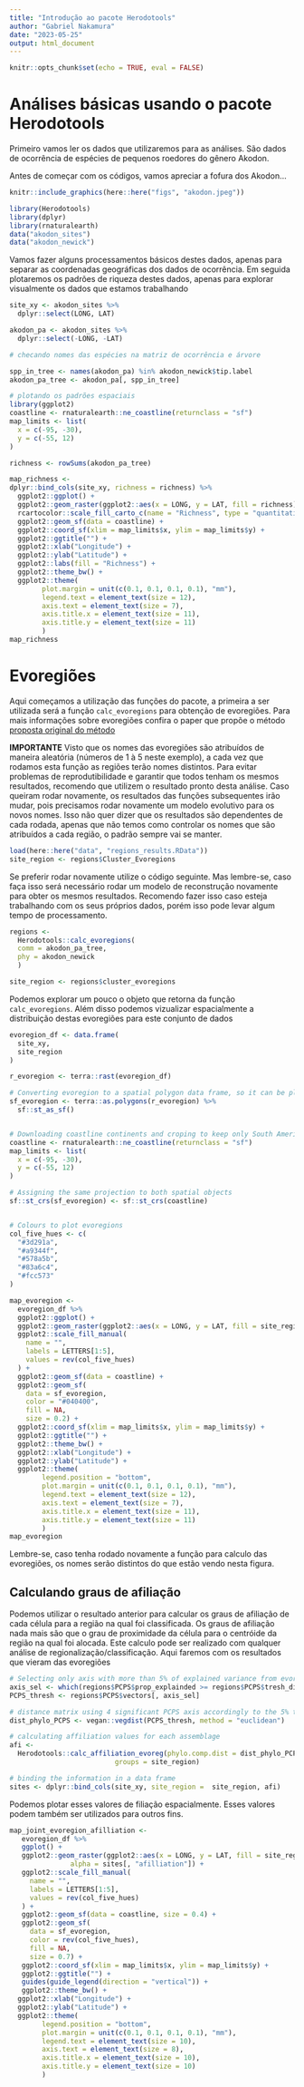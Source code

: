 ```yaml
---
title: "Introdução ao pacote Herodotools"
author: "Gabriel Nakamura"
date: "2023-05-25"
output: html_document
---
```


```r
knitr::opts_chunk$set(echo = TRUE, eval = FALSE)
```

# Análises básicas usando o pacote Herodotools

Primeiro vamos ler os dados que utilizaremos para as análises. São dados de ocorrência de espécies de pequenos roedores do gênero Akodon.

Antes de começar com os códigos, vamos apreciar a fofura dos Akodon...

```r
knitr::include_graphics(here::here("figs", "akodon.jpeg"))
```


```r
library(Herodotools)
library(dplyr)
library(rnaturalearth)
data("akodon_sites")
data("akodon_newick")
```

Vamos fazer alguns processamentos básicos destes dados, apenas para separar as coordenadas geográficas dos dados de ocorrência. Em seguida plotaremos os padrões de riqueza destes dados, apenas para explorar visualmente os dados que estamos trabalhando

```r
site_xy <- akodon_sites %>% 
  dplyr::select(LONG, LAT) 

akodon_pa <- akodon_sites %>% 
  dplyr::select(-LONG, -LAT)

# checando nomes das espécies na matriz de ocorrência e árvore

spp_in_tree <- names(akodon_pa) %in% akodon_newick$tip.label
akodon_pa_tree <- akodon_pa[, spp_in_tree]

# plotando os padrões espaciais
library(ggplot2)
coastline <- rnaturalearth::ne_coastline(returnclass = "sf")
map_limits <- list(
  x = c(-95, -30),
  y = c(-55, 12)
)

richness <- rowSums(akodon_pa_tree)

map_richness <- 
dplyr::bind_cols(site_xy, richness = richness) %>% 
  ggplot2::ggplot() + 
  ggplot2::geom_raster(ggplot2::aes(x = LONG, y = LAT, fill = richness)) + 
  rcartocolor::scale_fill_carto_c(name = "Richness", type = "quantitative", palette = "SunsetDark") +
  ggplot2::geom_sf(data = coastline) +
  ggplot2::coord_sf(xlim = map_limits$x, ylim = map_limits$y) +
  ggplot2::ggtitle("") +
  ggplot2::xlab("Longitude") +
  ggplot2::ylab("Latitude") +
  ggplot2::labs(fill = "Richness") +
  ggplot2::theme_bw() +
  ggplot2::theme(
        plot.margin = unit(c(0.1, 0.1, 0.1, 0.1), "mm"),
        legend.text = element_text(size = 12), 
        axis.text = element_text(size = 7),
        axis.title.x = element_text(size = 11),
        axis.title.y = element_text(size = 11)
        )
map_richness

```

# Evoregiões 

Aqui começamos a utilização das funções do pacote, a primeira a ser utilizada será a função `calc_evoregions` para obtenção de evoregiões. Para mais informações sobre evoregiões confira o paper que propõe o método [proposta original do método](https://besjournals.onlinelibrary.wiley.com/doi/full/10.1111/2041-210X.13492)

**IMPORTANTE** Visto que os nomes das evoregiões são atribuídos de maneira aleatória (números de 1 à 5 neste exemplo), a cada vez que rodamos esta função as regiões terão nomes distintos. Para evitar problemas de reprodutibilidade e garantir que todos tenham os mesmos resultados, recomendo que utilizem o resultado pronto desta análise. Caso queiram rodar novamente, os resultados das funções subsequentes irão mudar, pois precisamos rodar novamente um modelo evolutivo para os novos nomes. Isso não quer dizer que os resultados são dependentes de cada rodada, apenas que não temos como controlar os nomes que são atribuídos a cada região, o padrão sempre vai se manter. 

```r
load(here::here("data", "regions_results.RData"))
site_region <- regions$Cluster_Evoregions
```

Se preferir rodar novamente utilize o código seguinte. Mas lembre-se, caso faça isso será necessário rodar um modelo de reconstrução novamente para obter os mesmos resultados. Recomendo fazer isso caso esteja trabalhando com os seus próprios dados, porém isso pode levar algum tempo de processamento.

```r
regions <- 
  Herodotools::calc_evoregions(
  comm = akodon_pa_tree,
  phy = akodon_newick
  )

site_region <- regions$cluster_evoregions

```

Podemos explorar um pouco o objeto que retorna da função `calc_evoregions`. Além disso podemos vizualizar espacialmente a distribuição destas evoregiões para este conjunto de dados

```r
evoregion_df <- data.frame(
  site_xy, 
  site_region
)

r_evoregion <- terra::rast(evoregion_df)

# Converting evoregion to a spatial polygon data frame, so it can be plotted
sf_evoregion <- terra::as.polygons(r_evoregion) %>% 
  sf::st_as_sf()


# Downloading coastline continents and croping to keep only South America
coastline <- rnaturalearth::ne_coastline(returnclass = "sf")
map_limits <- list(
  x = c(-95, -30),
  y = c(-55, 12)
)

# Assigning the same projection to both spatial objects
sf::st_crs(sf_evoregion) <- sf::st_crs(coastline)


# Colours to plot evoregions
col_five_hues <- c(
  "#3d291a",
  "#a9344f",
  "#578a5b",
  "#83a6c4",
  "#fcc573"
)

map_evoregion <- 
  evoregion_df %>% 
  ggplot2::ggplot() + 
  ggplot2::geom_raster(ggplot2::aes(x = LONG, y = LAT, fill = site_region)) + 
  ggplot2::scale_fill_manual(
    name = "", 
    labels = LETTERS[1:5],
    values = rev(col_five_hues)
  ) +
  ggplot2::geom_sf(data = coastline) +
  ggplot2::geom_sf(
    data = sf_evoregion, 
    color = "#040400",
    fill = NA, 
    size = 0.2) +
  ggplot2::coord_sf(xlim = map_limits$x, ylim = map_limits$y) +
  ggplot2::ggtitle("") + 
  ggplot2::theme_bw() +
  ggplot2::xlab("Longitude") +
  ggplot2::ylab("Latitude") +
  ggplot2::theme(
        legend.position = "bottom",
        plot.margin = unit(c(0.1, 0.1, 0.1, 0.1), "mm"),
        legend.text = element_text(size = 12), 
        axis.text = element_text(size = 7),
        axis.title.x = element_text(size = 11),
        axis.title.y = element_text(size = 11)
        )
map_evoregion

```

Lembre-se, caso tenha rodado novamente a função para calculo das evoregiões, os nomes serão distintos do que estão vendo nesta figura.

## Calculando graus de afiliação

Podemos utilizar o resultado anterior para calcular os graus de afiliação de cada célula para a região na qual foi classificada. Os graus de afiliação nada mais são que o grau de proximidade da célula para o centróide da região na qual foi alocada. Este calculo pode ser realizado com qualquer análise de regionalização/classificação. Aqui faremos com os resultados que vieram das evoregiões

```r
# Selecting only axis with more than 5% of explained variance from evoregion output
axis_sel <- which(regions$PCPS$prop_explainded >= regions$PCPS$tresh_dist)
PCPS_thresh <- regions$PCPS$vectors[, axis_sel] 

# distance matrix using 4 significant PCPS axis accordingly to the 5% threshold 
dist_phylo_PCPS <- vegan::vegdist(PCPS_thresh, method = "euclidean")

# calculating affiliation values for each assemblage 
afi <- 
  Herodotools::calc_affiliation_evoreg(phylo.comp.dist = dist_phylo_PCPS,
                          groups = site_region) 

# binding the information in a data frame
sites <- dplyr::bind_cols(site_xy, site_region =  site_region, afi)

```

Podemos plotar esses valores de filiação espacialmente. Esses valores podem também ser utilizados para outros fins.

```r
map_joint_evoregion_afilliation <- 
   evoregion_df %>% 
   ggplot() + 
   ggplot2::geom_raster(ggplot2::aes(x = LONG, y = LAT, fill = site_region), 
               alpha = sites[, "afilliation"]) + 
   ggplot2::scale_fill_manual(
     name = "", 
     labels = LETTERS[1:5],
     values = rev(col_five_hues)
   ) +
   ggplot2::geom_sf(data = coastline, size = 0.4) +
   ggplot2::geom_sf(
     data = sf_evoregion, 
     color = rev(col_five_hues),
     fill = NA, 
     size = 0.7) +
   ggplot2::coord_sf(xlim = map_limits$x, ylim = map_limits$y) +
   ggplot2::ggtitle("") + 
   guides(guide_legend(direction = "vertical")) +
   ggplot2::theme_bw() +
  ggplot2::xlab("Longitude") +
  ggplot2::ylab("Latitude") +
  ggplot2::theme(
        legend.position = "bottom",
        plot.margin = unit(c(0.1, 0.1, 0.1, 0.1), "mm"),
        legend.text = element_text(size = 10), 
        axis.text = element_text(size = 8),
        axis.title.x = element_text(size = 10),
        axis.title.y = element_text(size = 10)
        )

```

